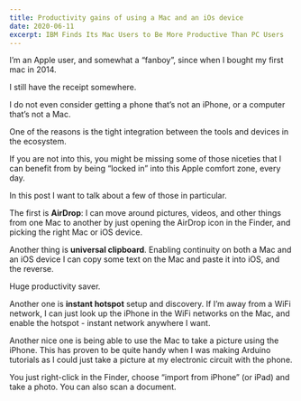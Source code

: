 ```yaml
---
title: Productivity gains of using a Mac and an iOs device
date: 2020-06-11
excerpt: IBM Finds Its Mac Users to Be More Productive Than PC Users
---
```


<!-- https://flaviocopes.com/macos-productivity-tips/ -->

I’m an Apple user, and somewhat a “fanboy”, since when I bought my first mac in 2014.

I still have the receipt somewhere.

I do not even consider getting a phone that’s not an iPhone, or a computer that’s not a Mac.

One of the reasons is the tight integration between the tools and devices in the ecosystem.

If you are not into this, you might be missing some of those niceties that I can benefit from by being “locked in” into this Apple comfort zone, every day.

In this post I want to talk about a few of those in particular.

The first is **AirDrop**: I can move around pictures, videos, and other things from one Mac to another by just opening the AirDrop icon in the Finder, and picking the right Mac or iOS device.

Another thing is **universal clipboard**. Enabling continuity on both a Mac and an iOS device I can copy some text on the Mac and paste it into iOS, and the reverse.

Huge productivity saver.

Another one is **instant hotspot** setup and discovery. If I’m away from a WiFi network, I can just look up the iPhone in the WiFi networks on the Mac, and enable the hotspot - instant network anywhere I want.

Another nice one is being able to use the Mac to take a picture using the iPhone. This has proven to be quite handy when I was making Arduino tutorials as I could just take a picture at my electronic circuit with the phone.

You just right-click in the Finder, choose “import from iPhone” (or iPad) and take a photo. You can also scan a document.
